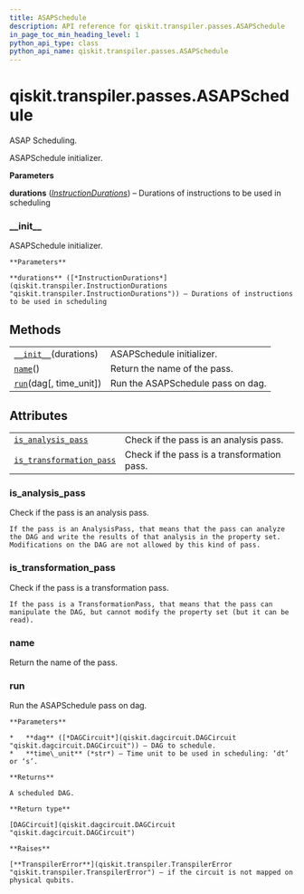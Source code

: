 ```yaml
---
title: ASAPSchedule
description: API reference for qiskit.transpiler.passes.ASAPSchedule
in_page_toc_min_heading_level: 1
python_api_type: class
python_api_name: qiskit.transpiler.passes.ASAPSchedule
---
```


<span id="qiskit-transpiler-passes-asapschedule" />

# qiskit.transpiler.passes.ASAPSchedule

<Class id="qiskit.transpiler.passes.ASAPSchedule" isDedicatedPage={true} github="https://github.com/qiskit/qiskit/tree/stable/0.16/qiskit/transpiler/passes/scheduling/asap.py" signature="ASAPSchedule(*args, **kwargs)" modifiers="class">
  ASAP Scheduling.

  ASAPSchedule initializer.

  **Parameters**

  **durations** ([*InstructionDurations*](qiskit.transpiler.InstructionDurations "qiskit.transpiler.InstructionDurations")) – Durations of instructions to be used in scheduling

  ### \_\_init\_\_

  <Function id="qiskit.transpiler.passes.ASAPSchedule.__init__" signature="__init__(durations)">
    ASAPSchedule initializer.

    **Parameters**

    **durations** ([*InstructionDurations*](qiskit.transpiler.InstructionDurations "qiskit.transpiler.InstructionDurations")) – Durations of instructions to be used in scheduling
  </Function>

  ## Methods

  |                                                                                                                           |                                   |
  | ------------------------------------------------------------------------------------------------------------------------- | --------------------------------- |
  | [`__init__`](#qiskit.transpiler.passes.ASAPSchedule.__init__ "qiskit.transpiler.passes.ASAPSchedule.__init__")(durations) | ASAPSchedule initializer.         |
  | [`name`](#qiskit.transpiler.passes.ASAPSchedule.name "qiskit.transpiler.passes.ASAPSchedule.name")()                      | Return the name of the pass.      |
  | [`run`](#qiskit.transpiler.passes.ASAPSchedule.run "qiskit.transpiler.passes.ASAPSchedule.run")(dag\[, time\_unit])       | Run the ASAPSchedule pass on dag. |

  ## Attributes

  |                                                                                                                                                          |                                             |
  | -------------------------------------------------------------------------------------------------------------------------------------------------------- | ------------------------------------------- |
  | [`is_analysis_pass`](#qiskit.transpiler.passes.ASAPSchedule.is_analysis_pass "qiskit.transpiler.passes.ASAPSchedule.is_analysis_pass")                   | Check if the pass is an analysis pass.      |
  | [`is_transformation_pass`](#qiskit.transpiler.passes.ASAPSchedule.is_transformation_pass "qiskit.transpiler.passes.ASAPSchedule.is_transformation_pass") | Check if the pass is a transformation pass. |

  ### is\_analysis\_pass

  <Attribute id="qiskit.transpiler.passes.ASAPSchedule.is_analysis_pass">
    Check if the pass is an analysis pass.

    If the pass is an AnalysisPass, that means that the pass can analyze the DAG and write the results of that analysis in the property set. Modifications on the DAG are not allowed by this kind of pass.
  </Attribute>

  ### is\_transformation\_pass

  <Attribute id="qiskit.transpiler.passes.ASAPSchedule.is_transformation_pass">
    Check if the pass is a transformation pass.

    If the pass is a TransformationPass, that means that the pass can manipulate the DAG, but cannot modify the property set (but it can be read).
  </Attribute>

  ### name

  <Function id="qiskit.transpiler.passes.ASAPSchedule.name" signature="name()">
    Return the name of the pass.
  </Function>

  ### run

  <Function id="qiskit.transpiler.passes.ASAPSchedule.run" signature="run(dag, time_unit=None)">
    Run the ASAPSchedule pass on dag.

    **Parameters**

    *   **dag** ([*DAGCircuit*](qiskit.dagcircuit.DAGCircuit "qiskit.dagcircuit.DAGCircuit")) – DAG to schedule.
    *   **time\_unit** (*str*) – Time unit to be used in scheduling: ‘dt’ or ‘s’.

    **Returns**

    A scheduled DAG.

    **Return type**

    [DAGCircuit](qiskit.dagcircuit.DAGCircuit "qiskit.dagcircuit.DAGCircuit")

    **Raises**

    [**TranspilerError**](qiskit.transpiler.TranspilerError "qiskit.transpiler.TranspilerError") – if the circuit is not mapped on physical qubits.
  </Function>
</Class>

